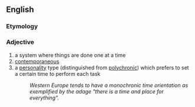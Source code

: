 ==English==

===Etymology===
{{prefix|mono|chronic}}

===Adjective===
{{infl|en|adjective}}

# a system where things are done one at a time
# [[contemporaneous]]
# a [[personality]] type (distinguished from [[polychronic]]) which prefers to set a certain time to perform each task
#:''Western Europe tends to have a monochronic time orientation as exemplified by the adage "there is a time and place for everything".''
